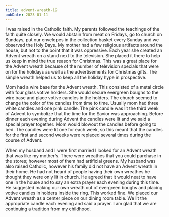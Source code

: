 ```yaml
---
title: advent-wreath-19
pubDate: 2023-01-11
---
```


I was raised in the Catholic faith. My parents followed the teachings of the faith quite closely. We would abstain from meat on Fridays, go to church on Sundays, put our envelopes in the collection basket every Sunday and we observed the Holy Days. My mother had a few religious artifacts around the house, but not to the point that it was oppressive. Each year she created an Advent wreath on a stand next to the television. She placed it there to help us keep in mind the true reason for Christmas. This was a great place for the Advent wreath because of the number of television specials that were on for the holidays as well as the advertisements for Christmas gifts. The simple wreath helped us to keep all the holiday hype in prospective.

Mom had a wire base for the Advent wreath. This consisted of a metal circle with four glass votive holders. She would secure evergreen boughs to the wire base and place votive candles in the holders. The church seemed to change the color of the candles from time to time. Usually mom had three white candles and one pink candle. The pink candle was lit the third week of Advent to symbolize that the time for the Savior was approaching. Before dinner each evening during Advent the candles were lit and we said a special prayer together. Mom would blowout the candles before going to bed. The candles were lit one for each week, so this meant that the candles for the first and second weeks were replaced several times during the course of Advent.

When my husband and I were first married I looked for an Advent wreath that was like my mother’s. There were wreathes that you could purchase in the stores; however most of them had artificial greens. My husband was also raised Catholic, however his family did not have an Advent wreath in their home. He had not heard of people having their own wreathes he thought they were only lit in church. He agreed that it would neat to have one in the house and to say an extra prayer each evening during this time. He suggested making our own wreath out of evergreen boughs and placing votive candles in holders inside the ring. This worked fine. We placed our Advent wreath as a center piece on our dining room table. We lit the appropriate candle each evening and said a prayer. I am glad that we are continuing a tradition from my childhood.